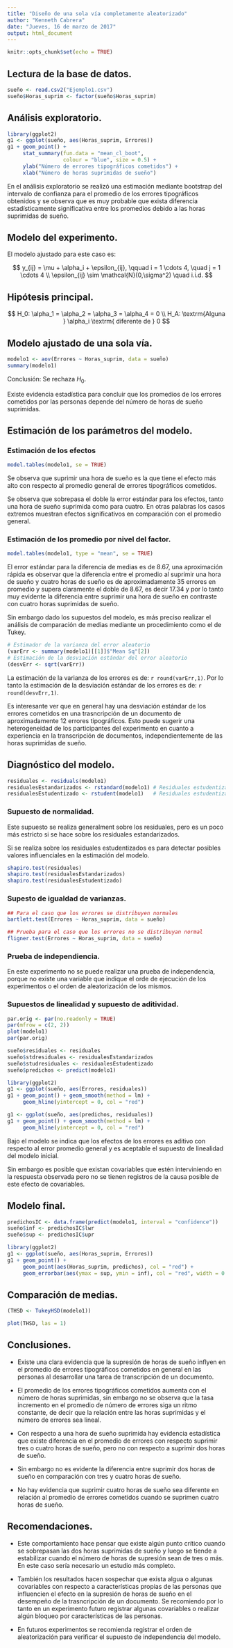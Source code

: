 ```yaml
---
title: "Diseño de una sola vía completamente aleatorizado"
author: "Kenneth Cabrera"
date: "Jueves, 16 de marzo de 2017"
output: html_document
---
```


```r
knitr::opts_chunk$set(echo = TRUE)
```

## Lectura de la base de datos.

```r
sueño <- read.csv2("Ejemplo1.csv")
sueño$Horas_suprim <- factor(sueño$Horas_suprim)
```


## Análisis exploratorio.

```r
library(ggplot2)
g1 <- ggplot(sueño, aes(Horas_suprim, Errores))
g1 + geom_point() +
     stat_summary(fun.data = "mean_cl_boot", 
                  colour = "blue", size = 0.5) +
     ylab("Número de errores tipográficos cometidos") +
     xlab("Número de horas suprimidas de sueño")
```

En el análisis exploratorio se realizó una estimación mediante bootstrap del
intervalo de confianza para el promedio de los errores tipográficos obtenidos
y se observa que es muy probable que exista diferencia estadísticamente
significativa entre los promedios debido a las horas suprimidas de sueño.



## Modelo del experimento.

El modelo ajustado para este caso es:

$$
  y_{ij} = \mu + \alpha_i + \epsilon_{ij}, \qquad i = 1 \cdots 4, \quad j = 1 \cdots 4 \\
  \epsilon_{ij} \sim \mathcal{N}(0,\sigma^2) \quad i.i.d.
$$ 

## Hipótesis principal.

$$
  H_0: \alpha_1 = \alpha_2 = \alpha_3 = \alpha_4 = 0 \\
  H_A: \textrm{Alguna } \alpha_i \textrm{ diferente de } 0
$$

## Modelo ajustado de una sola vía.

```r
modelo1 <- aov(Errores ~ Horas_suprim, data = sueño)
summary(modelo1)
```

Conclusión: Se rechaza $H_0$.

Existe evidencia estadística para concluir que los promedios de los errores
cometidos por las personas depende del número de horas de sueño suprimidas.

## Estimación de los parámetros del modelo.

### Estimación de los efectos

```r
model.tables(modelo1, se = TRUE)
```

Se observa que suprimir una hora de sueño es la que tiene el efecto más alto
con respecto al promedio general de errores tipográficos cometidos.

Se observa que sobrepasa el doble la error estándar para los efectos, tanto
una hora de sueño suprimida como para cuatro. En otras palabras los casos
extremos muestran efectos significativos en comparación con el promedio general.


### Estimación de los promedio por nivel del factor.

```r
model.tables(modelo1, type = "mean", se = TRUE)
```

El error estándar para la diferencia de medias es de 8.67, una aproximación
rápida es observar que la diferencia entre el promedio al suprimir una hora
de sueño y cuatro horas de sueño es de aproximadamente 35 errores en promedio y supera
claramente el doble de 8.67, es decir 17.34 y por lo tanto muy evidente
la diferencia entre suprimir una hora de sueño en contraste con cuatro horas 
suprimidas de sueño.

Sin embargo dado los supuestos del modelo, es más preciso realizar el 
análisis de comparación de medias mediante un procedimiento como el de Tukey.


```r
# Estimador de la varianza del error aleatorio
(varErr <- summary(modelo1)[[1]]$"Mean Sq"[2])
# Estimación de la desviación estándar del error aleatorio
(desvErr <- sqrt(varErr))
```

La estimación de la varianza de los errores es de: `r round(varErr,1)`. Por lo
tanto la estimación de la desviación estándar de los errores es de: `r round(desvErr,1)`.

Es interesante ver que en general hay una desviación estándar de los errores
cometidos en una trasncripción de un documento de aproximadamente 12 errores
tipográficos. Esto puede sugerir una heterogeneidad de los participantes
del experimento en cuanto a experiencia en la transcripción de documentos,
independientemente de las horas suprimidas de sueño.



## Diagnóstico del modelo.

```r
residuales <- residuals(modelo1)
residualesEstandarizados <- rstandard(modelo1) # Residuales estudentizados internos
residualesEstudentizado <- rstudent(modelo1)   # Residuales estudentizados externos
```


### Supuesto de normalidad.

Este supuesto se realiza generalment sobre los residuales,
pero es un poco más estricto si se hace sobre los residuales estandarizados.

Si se realiza sobre los residuales estudentizados es para detectar posibles
valores influenciales en la estimación del modelo.

```r
shapiro.test(residuales)
shapiro.test(residualesEstandarizados)
shapiro.test(residualesEstudentizado)
```

### Supesto de igualdad de varianzas.

```r
## Para el caso que los errores se distribuyen normales
bartlett.test(Errores ~ Horas_suprim, data = sueño)

## Prueba para el caso que los errores no se distribuyan normal
fligner.test(Errores ~ Horas_suprim, data = sueño)
```

### Prueba de independiencia.

En este experimento no se puede realizar una prueba de independencia, porque
no existe una variable que indique el orde de ejecución de los experimentos o
el orden de aleatorización de los mismos.

### Supuestos de linealidad y supuesto de aditividad.

```r

par.orig <- par(no.readonly = TRUE)
par(mfrow = c(2, 2))
plot(modelo1)
par(par.orig)

sueño$residuales <- residuales
sueño$stdresiduales <- residualesEstandarizados
sueño$studresiduales <- residualesEstudentizado
sueño$predichos <- predict(modelo1)

library(ggplot2)
g1 <- ggplot(sueño, aes(Errores, residuales))
g1 + geom_point() + geom_smooth(method = lm) +
     geom_hline(yintercept = 0, col = "red")

g1 <- ggplot(sueño, aes(predichos, residuales))
g1 + geom_point() + geom_smooth(method = lm) +
     geom_hline(yintercept = 0, col = "red")


```


Bajo el modelo se indica que los efectos de los errores es aditivo
con respecto al error promedio general y es aceptable el supuesto de linealidad
del modelo inicial.

Sin embargo es posible que existan covariables que estén interviniendo
en la respuesta observada pero no se tienen registros de la causa posible
de este efecto de covariables.



## Modelo final.

```r
predichosIC <- data.frame(predict(modelo1, interval = "confidence"))
sueño$inf <- predichosIC$lwr
sueño$sup <- predichosIC$upr

library(ggplot2)
g1 <- ggplot(sueño, aes(Horas_suprim, Errores))
g1 + geom_point() +
     geom_point(aes(Horas_suprim, predichos), col = "red") +
     geom_errorbar(aes(ymax = sup, ymin = inf), col = "red", width = 0.2)
```

## Comparación de medias.

```r
(THSD <- TukeyHSD(modelo1))

plot(THSD, las = 1)
```

## Conclusiones.

 - Existe una clara evidencia que la supresión de horas de sueño inflyen
   en el promedio de errores tipográficos cometidos en general en las 
   personas al desarrollar una tarea de transcripción de un documento.
   
 - El promedio de los errores tipográficos cometidos aumenta con el
   número de horas suprimidas, sin embargo no se observa que la tasa
   incremento en el promedio de número de errores siga un ritmo
   constante, de decir que la relación entre las horas suprimidas y
   el número de errores sea lineal.
 
 - Con respecto a una hora de sueño suprimida hay evidencia estadística que 
   existe diferencia en el promedio de errores con respecto suprimir 
   tres o cuatro horas de sueño, pero no con respecto a suprimir dos horas de 
   sueño.
   
 - Sin embargo no es evidente la diferencia entre suprimir dos horas
   de sueño en comparación con tres y cuatro horas de sueño.
   
 - No hay evidencia que suprimir cuatro horas de sueño sea diferente en 
   relación al promedio de errores cometidos cuando se suprimen cuatro
   horas de sueño. 

## Recomendaciones.

 - Este comportamiento hace pensar que existe algún punto crítico cuando
   se sobrepasan las dos horas suprimidas de sueño y luego se tiende 
   a estabilizar cuando el número de horas de supresión sean de tres o más.
   En este caso sería necesario un estudio más completo.
   
 - También los resultados hacen sospechar que exista algua o algunas
   covariables con respecto a características propias de las personas
   que influencien el efecto en la supresión de horas de sueño en 
   el desempeño de la trasncripción de un documento. Se recomiendo por 
   lo tanto en un experimento futuro registrar algunas covariables o
   realizar algún bloqueo por características de las personas.
   
 - En futuros experimentos se recomienda registrar el orden de aleatorización
   para verificar el supuesto de independencia del modelo.
   



